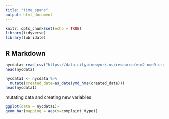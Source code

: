 ```yaml
---
title: "time_spans"
output: html_document
---
```


```r
knitr::opts_chunk$set(echo = TRUE)
library(tidyverse)
library(lubridate)
```

## R Markdown

```r
nycdata<-read_csv("https://data.cityofnewyork.us/resource/erm2-nwe9.csv")
head(nycdata)
```

```r
nycdata1 <- nycdata %>%
  mutate(created_date=as_date(ymd_hms(created_date)))
head(nycdata1)
```

mutating data and creating new variables 

```r
ggplot(data = nycdata1)+
geom_bar(mapping = aes(x=complaint_type))
```

